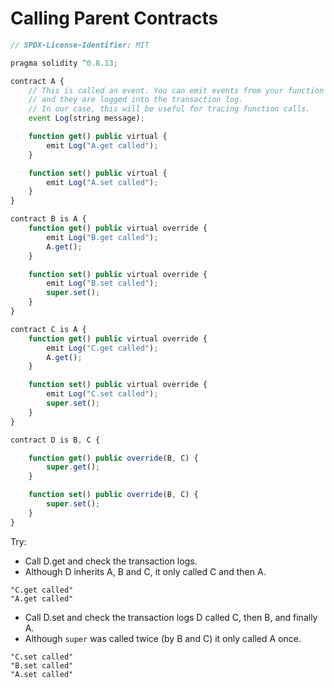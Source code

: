 
# Calling Parent Contracts

```jsx
// SPDX-License-Identifier: MIT

pragma solidity ^0.8.13;

contract A {
    // This is called an event. You can emit events from your function
    // and they are logged into the transaction log.
    // In our case, this will be useful for tracing function calls.
    event Log(string message);

    function get() public virtual {
        emit Log("A.get called");
    }

    function set() public virtual {
        emit Log("A.set called");
    }
}

contract B is A {
    function get() public virtual override {
        emit Log("B.get called");
        A.get();
    }

    function set() public virtual override {
        emit Log("B.set called");
        super.set();
    }
}

contract C is A {
    function get() public virtual override {
        emit Log("C.get called");
        A.get();
    }

    function set() public virtual override {
        emit Log("C.set called");
        super.set();
    }
}

contract D is B, C {

    function get() public override(B, C) {
        super.get();
    }

    function set() public override(B, C) {
        super.set();
    }
}
```

Try:
- Call D.get and check the transaction logs.
- Although D inherits A, B and C, it only called C and then A.
```plantext
"C.get called"
"A.get called"
```
- Call D.set and check the transaction logs D called C, then B, and finally A.
- Although `super` was called twice (by B and C) it only called A once.
```plantext
"C.set called"
"B.set called"
"A.set called"
```